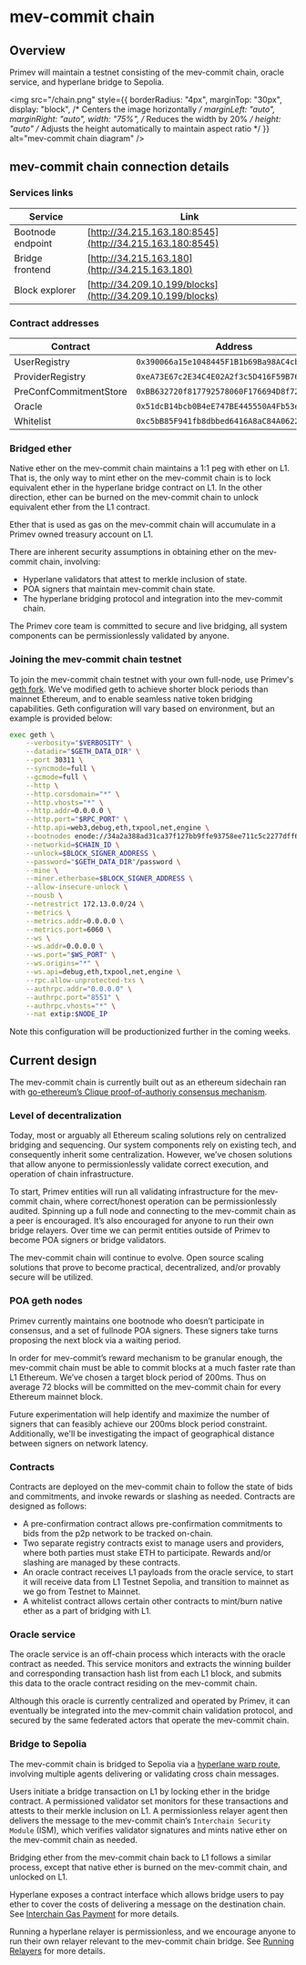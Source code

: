 # mev-commit chain

## Overview

Primev will maintain a testnet consisting of the mev-commit chain, oracle service, and hyperlane bridge to Sepolia. 

<img
  src="/chain.png"
  style={{
    borderRadius: "4px",
    marginTop: "30px",
    display: "block",  /* Centers the image horizontally */
    marginLeft: "auto",
    marginRight: "auto",
    width: "75%",  /* Reduces the width by 20% */
    height: "auto"  /* Adjusts the height automatically to maintain aspect ratio */
  }}
  alt="mev-commit chain diagram"
/>

## mev-commit chain connection details

### Services links


| Service        | Link | 
| ------------ | --------- | 
| Bootnode endpoint | [http://34.215.163.180:8545](http://34.215.163.180:8545) | 
| Bridge frontend | [http://34.215.163.180](http://34.215.163.180) | 
| Block explorer | [http://34.209.10.199/blocks](http://34.209.10.199/blocks) | 

### Contract addresses

| Contract        | Address | 
| ------------ | --------- | 
| UserRegistry | `0x390066a15e1048445F1B1b69Ba98AC4cb5e91c52` | 
| ProviderRegistry | `0xeA73E67c2E34C4E02A2f3c5D416F59B76e7617fC` |
| PreConfCommitmentStore | `0xBB632720f817792578060F176694D8f7230229d9` |
| Oracle |`0x51dcB14bcb0B4eE747BE445550A4Fb53ecd31617`|
| Whitelist |`0xc5bB85F941fb8dbbed6416A8aC84A06226E0f138`|

### Bridged ether

Native ether on the mev-commit chain maintains a 1:1 peg with ether on L1. That is, the only way to mint ether on the mev-commit chain is to lock equivalent ether in the hyperlane bridge contract on L1. In the other direction, ether can be burned on the mev-commit chain to unlock equivalent ether from the L1 contract.

Ether that is used as gas on the mev-commit chain will accumulate in a Primev owned treasury account on L1.

There are inherent security assumptions in obtaining ether on the mev-commit chain, involving:
* Hyperlane validators that attest to merkle inclusion of state.
* POA signers that maintain mev-commit chain state.
* The hyperlane bridging protocol and integration into the mev-commit chain.

The Primev core team is committed to secure and live bridging, all system components can be permissionlessly validated by anyone.

### Joining the mev-commit chain testnet

To join the mev-commit chain testnet with your own full-node, use Primev's [geth fork](https://github.com/primevprotocol/go-ethereum). We've modified geth to achieve shorter block periods than mainnet Ethereum, and to enable seamless native token bridging capabilities. Geth configuration will vary based on environment, but an example is provided below:

```bash
exec geth \
    --verbosity="$VERBOSITY" \
    --datadir="$GETH_DATA_DIR" \
    --port 30311 \
    --syncmode=full \
    --gcmode=full \
    --http \
    --http.corsdomain="*" \
    --http.vhosts="*" \
    --http.addr=0.0.0.0 \
    --http.port="$RPC_PORT" \
    --http.api=web3,debug,eth,txpool,net,engine \
    --bootnodes enode://34a2a388ad31ca37f127bb9ffe93758ee711c5c2277dff6aff2e359bcf2c9509ea55034196788dbd59ed70861f523c1c03d54f1eabb2b4a5c1c129d966fe1e65@172.13.0.100:30301 \
    --networkid=$CHAIN_ID \
    --unlock=$BLOCK_SIGNER_ADDRESS \
    --password="$GETH_DATA_DIR"/password \
    --mine \
    --miner.etherbase=$BLOCK_SIGNER_ADDRESS \
    --allow-insecure-unlock \
    --nousb \
    --netrestrict 172.13.0.0/24 \
    --metrics \
    --metrics.addr=0.0.0.0 \
    --metrics.port=6060 \
    --ws \
    --ws.addr=0.0.0.0 \
    --ws.port="$WS_PORT" \
    --ws.origins="*" \
    --ws.api=debug,eth,txpool,net,engine \
    --rpc.allow-unprotected-txs \
    --authrpc.addr="0.0.0.0" \
    --authrpc.port="8551" \
    --authrpc.vhosts="*" \
    --nat extip:$NODE_IP
```

Note this configuration will be productionized further in the coming weeks.

## Current design

The mev-commit chain is currently built out as an ethereum sidechain ran with [go-ethereum’s Clique proof-of-authoriy consensus mechanism](https://geth.ethereum.org/docs/tools/clef/clique-signing). 

### Level of decentralization

Today, most or arguably all Ethereum scaling solutions rely on centralized bridging and sequencing. Our system components rely on existing tech, and consequently inherit some centralization. However, we’ve chosen solutions that allow anyone to permissionlessly validate correct execution, and operation of chain infrastructure. 

To start, Primev entities will run all validating infrastructure for the mev-commit chain, where correct/honest operation can be permissionlessly audited. Spinning up a full node and connecting to the mev-commit chain as a peer is encouraged. It’s also encouraged for anyone to run their own bridge relayers. Over time we can permit entities outside of Primev to become POA signers or bridge validators.  

The mev-commit chain will continue to evolve. Open source scaling solutions that prove to become practical, decentralized, and/or provably secure will be utilized.

### POA geth nodes

Primev currently maintains one bootnode who doesn’t participate in consensus, and a set of fullnode POA signers. These signers take turns proposing the next block via a waiting period.

In order for mev-commit’s reward mechanism to be granular enough, the mev-commit chain must be able to commit blocks at a much faster rate than L1 Ethereum. We’ve chosen a target block period of 200ms. Thus on average 72 blocks will be committed on the mev-commit chain for every Ethereum mainnet block. 

Future experimentation will help identify and maximize the number of signers that can feasibly achieve our 200ms block period constraint. Additionally, we'll be investigating the impact of geographical distance between signers on network latency.

### Contracts

Contracts are deployed on the mev-commit chain to follow the state of bids and commitments, and invoke rewards or slashing as needed. Contracts are designed as follows:

* A pre-confirmation contract allows pre-confirmation commitments to bids from the p2p network to be tracked on-chain.
* Two separate registry contracts exist to manage users and providers, where both parties must stake ETH to participate. Rewards and/or slashing are managed by these contracts. 
* An oracle contract receives L1 payloads from the oracle service, to start it will receive data from L1 Testnet Sepolia, and transition to mainnet as we go from Testnet to Mainnet.
* A whitelist contract allows certain other contracts to mint/burn native ether as a part of bridging with L1.

### Oracle service

The oracle service is an off-chain process which interacts with the oracle contract as needed. This service monitors and extracts the winning builder and corresponding transaction hash list from each L1 block, and submits this data to the oracle contract residing on the mev-commit chain.

Although this oracle is currently centralized and operated by Primev, it can eventually be integrated into the mev-commit chain validation protocol, and secured by the same federated actors that operate the mev-commit chain.

### Bridge to Sepolia

The mev-commit chain is bridged to Sepolia via a [hyperlane warp route](https://docs.hyperlane.xyz/docs/protocol/warp-routes), involving multiple agents delivering or validating cross chain messages.

Users initiate a bridge transaction on L1 by locking ether in the bridge contract. A permissioned validator set monitors for these transactions and attests to their merkle inclusion on L1. A permissionless relayer agent then delivers the message to the mev-commit chain’s `Interchain Security Module` (ISM), which verifies validator signatures and mints native ether on the mev-commit chain as needed.

Bridging ether from the mev-commit chain back to L1 follows a similar process, except that native ether is burned on the mev-commit chain, and unlocked on L1.

Hyperlane exposes a contract interface which allows bridge users to pay ether to cover the costs of delivering a message on the destination chain. See [Interchain Gas Payment](https://docs.hyperlane.xyz/docs/protocol/interchain-gas-payment) for more details.

Running a hyperlane relayer is permissionless, and we encourage anyone to run their own relayer relevant to the mev-commit chain bridge. See [Running Relayers](https://docs.hyperlane.xyz/docs/operate/relayer/run-relayer) for more details.
